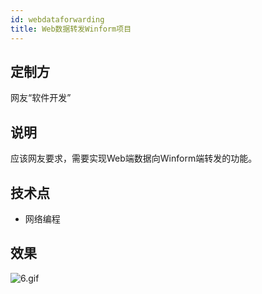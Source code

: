 ```yaml
---
id: webdataforwarding
title: Web数据转发Winform项目
---
```


## 定制方
网友“软件开发”
## 说明
应该网友要求，需要实现Web端数据向Winform端转发的功能。

## 技术点

- 网络编程
## 效果
![6.gif](../static/img/docs/webdataforwarding-1.gif)

